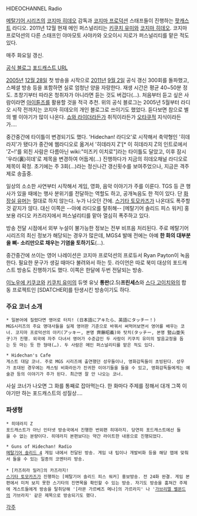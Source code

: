 HIDEOCHANNEL Radio

[[메탈기어 시리즈]]의 [[코지마 히데오]] 감독과 [[코지마 프로덕션]] 스태프들이 진행하는 [[팟캐스트]] 라디오.
2011년 12월 현재 메인 퍼스널리티는 [[키쿠치 유미]]와 [[코지마 히데오]].
코지마 프로덕션의 다른 스태프인 야마모토 사야카와 오오이시 지로가 퍼스널리티를 맡은 적도 있다.

매주 화요일 갱신.

[http://www.kjp.konami.jp/gs/hideoblog/ 공식 블로그]
[http://www.konami.jp/kojima_pro/radio/hideradio/podcast.xml 포드캐스트 URL]

[[2005년]] [[12월 28일]] 첫 방송을 시작으로 [[2011년]] [[9월 2일]] 공식 갱신 300회를 돌파했고, 스페셜 방송 등을 포함하면 실로 엄청난 양을 자랑한다. 재생 시간은 평균 40~50분 정도. 초창기부터 따라온 청취자가 아니라면 듣는 것도 버겁다(…). 처음부터 듣고 싶은 사람이라면 [[아이튠즈]]를 활용할 것을 적극 추천. 위의 공식 블로그는 2005년 5월부터 라디오 시작 전까지는 코지마 히데오의 개인 블로그로 쓰이기도 했었다. 듣다보면 참으로 별의 별 이야기가 많이 나온다. [[쇼와 라이더]]라든가 취직이라든가 [[오타쿠]]적 지식이라든가….

중간중간에 타이틀이 변경되기도 했다. 'Hidechan! 라디오'로 시작해서 축약형인 '히데라지'가 됐다가 중간에 웹라디오로 옮겨서 '히데라지 Z'[* 이 히데라지 Z의 인트로에서 'Z~!'를 외친 사람은 다름아닌 wiki:"미즈키 이치로"]라는 타이틀도 달았고, 이후 잠시 '우라(裏)히데'로 제목을 변경하여 어둡게(…) 진행하다가 지금의 히데오채널 라디오로 제목이 확정. 초기에는 주 3회(…)라는 정신나간 갱신횟수를 보여주었으나, 지금은 격주제로 송출중.

일상의 소소한 사연부터 시작해서 게임, 영화, 음악 이야기가 주를 이룬다. TGS 등 큰 행사가 있을 때에는 행사 분위기를 전달하는 역할도 하고, 공개녹음도 한 적이 있다. 단 [[화장실 유머]]는 절대로 하지 않는다. 누가 나오던 간에. [[스기타 토모카즈]]가 나온대도 폭주할 것 같지가 않다. 대신 이쪽은 --아예 라디오를 탈취해-- [메탈기어 솔리드 피스 워커] 홍보용 라디오 카즈라지에서 퍼스널리티를 맡아 열심히 폭주하고 있다.

방송 전달 시점에서 외부 누설이 불가능한 정보는 전부 비프음 처리된다. 주로 메탈기어 시리즈의 최신 정보가 해당되는 경우가 많은데, MGS4 발매 전에는 아예 '''한 화의 대부분을 삐- 소리만으로 채우는 기염을 토하기도'''(…).

중간중간에 쓰이는 영어 나레이션은 코지마 프로덕션의 프로듀서 Ryan Payton이 녹음한다. 필요한 문구가 생길 때마다 불려와서 하는 듯. 라이언은 따로 북미 대상의 포드캐스트 방송도 진행하기도 했다. 이쪽은 한달에 두번 전달되는 방송.

[[이노우에 키쿠코]]와 [[키쿠치 유미]]의 듀엣 유닛 '''통판'''(2.5)''' 프린세스'''와 [[스다 고이치]]와의 합동 프로젝트인 [SDATCHER]를 탄생시킨 방송이기도 하다.

=== 주요 코너 소개 ===
 * 일본어에 질렸다면 영어로 터치! (日本語にアキたら、英語にタッチー！)
 MGS시리즈의 주요 명대사들을 실제 영어판 기준으로 바꿔서 써먹어보면서 영어를 배우는 코너. 코지마 프로덕션의 아키(アッキー, 본명 齊藤昭義)와 탓치(タッチー, 본명 竪山亜矢子)가 진행. 외국에 자주 다녀서 영어가 수준급인 두 사람이 키쿠치 유미의 발음교정을 돕는 듯 마는 듯 한 형태(…). 두 사람은 메인 퍼스널리티를 맡은 적도 있다.

 * Hidechan's Cafe
 게스트 대담 코너. 주로 MGS 시리즈에 출연했던 성우들이나, 영화감독들이 초빙된다. 성우가 초대된 경우에는 캐스팅 비화라든가 진귀한 이야기들을 들을 수 있고, 영화감독들에게는 예술관 등의 이야기가 주가 된다. 최근엔 잘 안 나오는 코너.

사실 코너가 나오면 그 화를 통째로 잡아먹는다. 한 화마다 주제를 정해서 대개 그쪽 이야기만 하는 포드캐스트의 성질상….

=== 파생형 ===
 * 히데라지 Z
 포드캐스트가 아닌 인터넷 방송국에서 진행한 번외편 히데라지. 당연히 포드캐스트에선 들을 수 없는 분량이다. 히데라지 본편보다는 약간 라이트한 내용으로 진행되었다.

 * Guns of Hidechan! Radio
 [[메탈기어 솔리드 4]] 게임 내에서 전달된 방송. 게임 내 팁이나 개발비화 등을 해당 맵에 맞춰서 들을 수 있는 일종의 코멘터리 방송.

 * [카즈히라 밀러]의 카즈라지!
 [[스기타 토모카즈]]가 진행하는 [메탈기어 솔리드 피스 워커] 홍보방송. 전 24화 완결. 게임 본편에서 미처 보지 못한 스기타의 진면목을 확인할 수 있는 방송. 자기도 방송을 훔쳐간 주제에 게스트들에게 방송을 탈취당해 '[라몬 가르베즈 메나]의 가르라지' 나 '[[가브리엘 벨몬트|가브리엘 벨몬드]]의 가브라지' 같은 제목으로 방송되기도 했다.

[[각주]]
